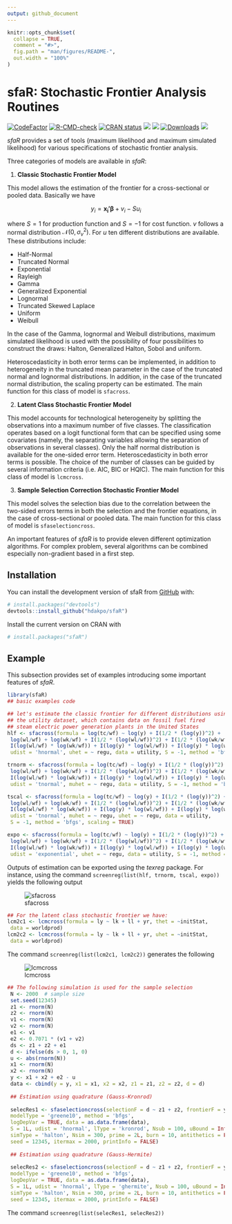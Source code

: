 ---
output: github_document
---

<!-- README.md is generated from README.Rmd. Please edit that file -->

```{r, include = FALSE}
knitr::opts_chunk$set(
  collapse = TRUE,
  comment = "#>",
  fig.path = "man/figures/README-",
  out.width = "100%"
)
```

# sfaR: Stochastic Frontier Analysis Routines

<!-- badges: start -->
[![CodeFactor](https://www.codefactor.io/repository/github/hdakpo/sfaR/badge)](https://www.codefactor.io/repository/github/hdakpo/sfaR)
[![R-CMD-check](https://github.com/hdakpo/sfaR/actions/workflows/R-CMD-check.yaml/badge.svg)](https://github.com/hdakpo/sfaR/actions/workflows/R-CMD-check.yaml)
[![CRAN status](https://www.r-pkg.org/badges/version/sfaR)](https://CRAN.R-project.org/package=sfaR)
[![](https://img.shields.io/badge/devel%20version-1.0.0-darkred.svg)](https://github.com/hdakpo/sfaR)
[![](https://img.shields.io/badge/license-GPL-blue)](https://github.com/hdakpo/sfaR)
[![Downloads](https://cranlogs.r-pkg.org/badges/sfaR)](https://CRAN.R-project.org/package=sfaR)
[![](https://img.shields.io/github/languages/code-size/hdakpo/sfaR.svg)](https://github.com/hdakpo/sfaR)
<!-- badges: end -->

*sfaR* provides a set of tools (maximum likelihood and
maximum simulated likelihood) for various specifications of stochastic
frontier analysis.

Three categories of models are available in *sfaR*:

1. **Classic Stochastic Frontier Model** 

This model allows the estimation of the frontier for a cross-sectional or pooled data. 
Basically we have

$$y_i = \mathbf{x_i'}\boldsymbol{\beta} + v_i - Su_i$$

where $S = 1$ for production function and $S = -1$ for cost function. $v$ follows a normal distribution $\mathcal{N}(0, \sigma_v^2)$. For $u$ ten different distributions are available. These distributions include:
 
  * Half-Normal 
  * Truncated Normal
  * Exponential
  * Rayleigh
  * Gamma
  * Generalized Exponential
  * Lognormal
  * Truncated Skewed Laplace
  * Uniform
  * Weibull

In the case of the Gamma, lognormal and Weibull distributions, maximum simulated
likelihood is used with the possibility of four possibilities to
construct the draws: Halton, Generalized Halton, Sobol and uniform.

Heteroscedasticity in both error terms can be implemented, in addition to
heterogeneity in the truncated mean parameter in the case of the truncated
normal and lognormal distributions. In addition, in the case of the truncated normal
distribution, the scaling property can be estimated. 
The main function for this class of model is `sfacross`.

2. **Latent Class Stochastic Frontier Model**

This model accounts for technological heterogeneity by splitting the observations 
into a maximum number of five classes. The
classification operates based on a logit functional form that can be
specified using some covariates (namely, the separating variables allowing
the separation of observations in several classes). Only the half normal
distribution is available for the one-sided error term. Heteroscedasticity
in both error terms is possible. The choice of the number of classes can be
guided by several information criteria (i.e. AIC, BIC or HQIC). 
The main function for this class of model is `lcmcross`.

3. **Sample Selection Correction Stochastic Frontier Model**

This model solves the selection bias due to the correlation between the two-sided errors 
terms in both the selection and the 
frontier equations, in the case of cross-sectional or pooled data.
The main function for this class of model is `sfaselectioncross`.

An important features of *sfaR* is to provide eleven different optimization 
algorithms. For complex problem, several algorithms can be combined especially
non-gradient based in a first step.

## Installation

You can install the development version of sfaR from [GitHub](https://github.com/) with:

``` r
# install.packages("devtools")
devtools::install_github("hdakpo/sfaR")
```

Install the current version on CRAN with

```{r}
# install.packages("sfaR")
```


## Example

This subsection provides set of examples introducing some important features of *sfaR*.

```{r example 1}
library(sfaR)
## basic examples code

## let's estimate the classic frontier for different distributions using 
## the utility dataset, which contains data on fossil fuel fired 
## steam electric power generation plants in the United States
hlf <- sfacross(formula = log(tc/wf) ~ log(y) + I(1/2 * (log(y))^2) +
 log(wl/wf) + log(wk/wf) + I(1/2 * (log(wl/wf))^2) + I(1/2 * (log(wk/wf))^2) +
 I(log(wl/wf) * log(wk/wf)) + I(log(y) * log(wl/wf)) + I(log(y) * log(wk/wf)),
 udist = 'hnormal', uhet = ~ regu, data = utility, S = -1, method = 'bfgs')

trnorm <- sfacross(formula = log(tc/wf) ~ log(y) + I(1/2 * (log(y))^2) +
 log(wl/wf) + log(wk/wf) + I(1/2 * (log(wl/wf))^2) + I(1/2 * (log(wk/wf))^2) +
 I(log(wl/wf) * log(wk/wf)) + I(log(y) * log(wl/wf)) + I(log(y) * log(wk/wf)),
 udist = 'tnormal', muhet = ~ regu, data = utility, S = -1, method = 'bfgs')

tscal <- sfacross(formula = log(tc/wf) ~ log(y) + I(1/2 * (log(y))^2) +
 log(wl/wf) + log(wk/wf) + I(1/2 * (log(wl/wf))^2) + I(1/2 * (log(wk/wf))^2) +
 I(log(wl/wf) * log(wk/wf)) + I(log(y) * log(wl/wf)) + I(log(y) * log(wk/wf)),
 udist = 'tnormal', muhet = ~ regu, uhet = ~ regu, data = utility, 
 S = -1, method = 'bfgs', scaling = TRUE)

expo <- sfacross(formula = log(tc/wf) ~ log(y) + I(1/2 * (log(y))^2) +
 log(wl/wf) + log(wk/wf) + I(1/2 * (log(wl/wf))^2) + I(1/2 * (log(wk/wf))^2) +
 I(log(wl/wf) * log(wk/wf)) + I(log(y) * log(wl/wf)) + I(log(y) * log(wk/wf)),
 udist = 'exponential', uhet = ~ regu, data = utility, S = -1, method = 'bfgs')

```
Outputs of estimation can be exported using the *texreg* package. For instance, 
using the command `screenreg(list(hlf, trnorm, tscal, expo))` yields the following 
output

![sfacross](https://user-images.githubusercontent.com/29732089/235988357-90a74e12-7695-47ae-8b29-3591ca221bcd.png)

```{r example 2}
## For the latent class stochastic frontier we have:
lcm2c1 <- lcmcross(formula = ly ~ lk + ll + yr, thet = ~initStat, 
 data = worldprod)
lcm2c2 <- lcmcross(formula = ly ~ lk + ll + yr, uhet = ~initStat, 
 data = worldprod)
```

The command `screenreg(list(lcm2c1, lcm2c2))` generates the following

![lcmcross](https://user-images.githubusercontent.com/29732089/235991360-9b26b732-2a97-43b1-8ee1-d7f59147d4f1.png)

```{r example 3}
## The following simulation is used for the sample selection
 N <- 2000  # sample size
 set.seed(12345)
 z1 <- rnorm(N)
 z2 <- rnorm(N)
 v1 <- rnorm(N)
 v2 <- rnorm(N)
 e1 <- v1
 e2 <- 0.7071 * (v1 + v2)
 ds <- z1 + z2 + e1
 d <- ifelse(ds > 0, 1, 0)
 u <- abs(rnorm(N))
 x1 <- rnorm(N)
 x2 <- rnorm(N)
 y <- x1 + x2 + e2 - u
 data <- cbind(y = y, x1 = x1, x2 = x2, z1 = z1, z2 = z2, d = d)
 
 ## Estimation using quadrature (Gauss-Kronrod)
 
 selecRes1 <- sfaselectioncross(selectionF = d ~ z1 + z2, frontierF = y ~ x1 + x2, 
 modelType = 'greene10', method = 'bfgs',
 logDepVar = TRUE, data = as.data.frame(data),
 S = 1L, udist = 'hnormal', lType = 'kronrod', Nsub = 100, uBound = Inf,
 simType = 'halton', Nsim = 300, prime = 2L, burn = 10, antithetics = FALSE,
 seed = 12345, itermax = 2000, printInfo = FALSE)
 
 ## Estimation using quadrature (Gauss-Hermite)
 
 selecRes2 <- sfaselectioncross(selectionF = d ~ z1 + z2, frontierF = y ~ x1 + x2, 
 modelType = 'greene10', method = 'bfgs',
 logDepVar = TRUE, data = as.data.frame(data),
 S = 1L, udist = 'hnormal', lType = 'ghermite', Nsub = 100, uBound = Inf,
 simType = 'halton', Nsim = 300, prime = 2L, burn = 10, antithetics = FALSE,
 seed = 12345, itermax = 2000, printInfo = FALSE)

```

The command `screenreg(list(selecRes1, selecRes2))` 



